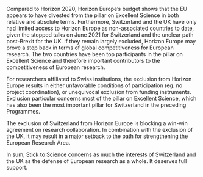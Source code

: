Compared to Horizon 2020, Horizon Europe's budget shows that the EU appears to have divested from the pillar on Excellent Science in both relative and absolute terms.  Furthermore, Switzerland and the UK have only had limited access to Horizon Europe as non-associated countries to date, given the stopped talks on June 2021 for Switzerland and the unclear path post-Brexit for the UK. If they remain largely excluded, Horizon Europe may prove a step back in terms of global competitiveness for European research.  The two countries have been top participants in the pillar on Excellent Science and therefore important contributors to the competitiveness of European research.  

For researchers affiliated to Swiss institutions, the exclusion from Horizon Europe results in either unfavorable conditions of participation (eg. no project coordination), or unequivocal exclusion from funding instruments.  Exclusion particular concerns most of the pillar on Excellent Science, which has also been the most important pillar for Switzerland in the preceding Programmes.

The exclusion of Switzerland from Horizon Europe is blocking a win-win agreement on research collaboration.  In combination with the exclusion of the UK, it may result in a major setback to the path for strengthening the European Research Area.

In sum, [Stick to Science](https://stick-to-science.eu) concerns as much the interests of Switzerland and the UK as the defense of European research as a whole. It deserves full support.